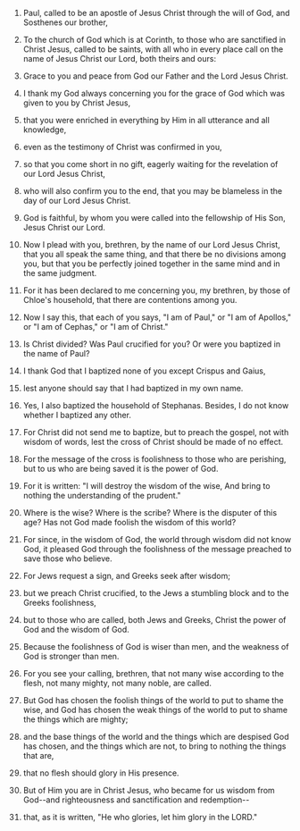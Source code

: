 
1. Paul, called to be an apostle of Jesus Christ through the will of God, and Sosthenes our brother,

2. To the church of God which is at Corinth, to those who are sanctified in Christ Jesus, called to be saints, with all who in every place call on the name of Jesus Christ our Lord, both theirs and ours:

3. Grace to you and peace from God our Father and the Lord Jesus Christ.

4. I thank my God always concerning you for the grace of God which was given to you by Christ Jesus,

5. that you were enriched in everything by Him in all utterance and all knowledge,

6. even as the testimony of Christ was confirmed in you,

7. so that you come short in no gift, eagerly waiting for the revelation of our Lord Jesus Christ,

8. who will also confirm you to the end, that you may be blameless in the day of our Lord Jesus Christ.

9. God is faithful, by whom you were called into the fellowship of His Son, Jesus Christ our Lord.

10. Now I plead with you, brethren, by the name of our Lord Jesus Christ, that you all speak the same thing, and that there be no divisions among you, but that you be perfectly joined together in the same mind and in the same judgment.

11. For it has been declared to me concerning you, my brethren, by those of Chloe's household, that there are contentions among you.

12. Now I say this, that each of you says, "I am of Paul," or "I am of Apollos," or "I am of Cephas," or "I am of Christ."

13. Is Christ divided? Was Paul crucified for you? Or were you baptized in the name of Paul?

14. I thank God that I baptized none of you except Crispus and Gaius,

15. lest anyone should say that I had baptized in my own name.

16. Yes, I also baptized the household of Stephanas. Besides, I do not know whether I baptized any other.

17. For Christ did not send me to baptize, but to preach the gospel, not with wisdom of words, lest the cross of Christ should be made of no effect.

18. For the message of the cross is foolishness to those who are perishing, but to us who are being saved it is the power of God.

19. For it is written: "I will destroy the wisdom of the wise, And bring to nothing the understanding of the prudent."

20. Where is the wise? Where is the scribe? Where is the disputer of this age? Has not God made foolish the wisdom of this world?

21. For since, in the wisdom of God, the world through wisdom did not know God, it pleased God through the foolishness of the message preached to save those who believe.

22. For Jews request a sign, and Greeks seek after wisdom;

23. but we preach Christ crucified, to the Jews a stumbling block and to the Greeks foolishness,

24. but to those who are called, both Jews and Greeks, Christ the power of God and the wisdom of God.

25. Because the foolishness of God is wiser than men, and the weakness of God is stronger than men.

26. For you see your calling, brethren, that not many wise according to the flesh, not many mighty, not many noble, are called.

27. But God has chosen the foolish things of the world to put to shame the wise, and God has chosen the weak things of the world to put to shame the things which are mighty;

28. and the base things of the world and the things which are despised God has chosen, and the things which are not, to bring to nothing the things that are,

29. that no flesh should glory in His presence.

30. But of Him you are in Christ Jesus, who became for us wisdom from God--and righteousness and sanctification and redemption--

31. that, as it is written, "He who glories, let him glory in the LORD."


